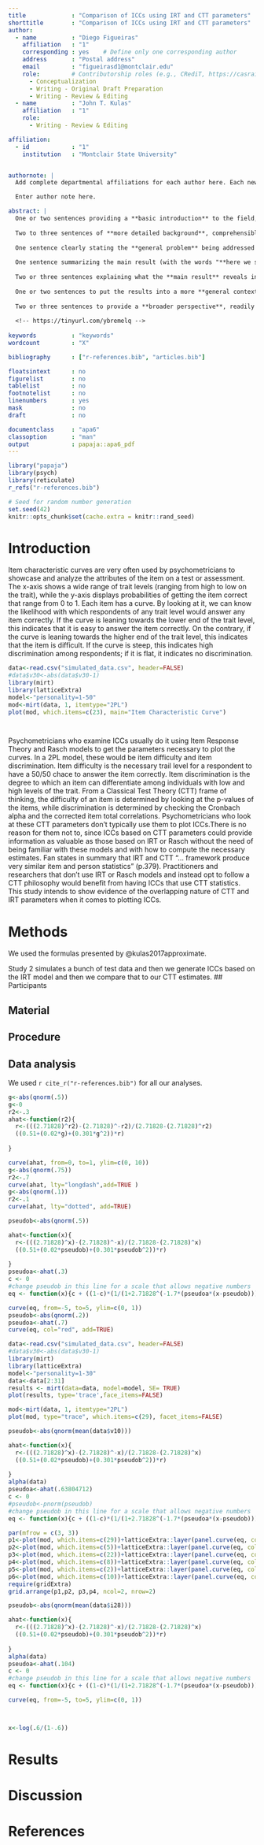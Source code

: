 ```yaml
---
title             : "Comparison of ICCs using IRT and CTT parameters"
shorttitle        : "Comparison of ICCs using IRT and CTT parameters"
author: 
  - name          : "Diego Figueiras"
    affiliation   : "1"
    corresponding : yes    # Define only one corresponding author
    address       : "Postal address"
    email         : "figueirasd1@montclair.edu"
    role:         # Contributorship roles (e.g., CRediT, https://casrai.org/credit/)
      - Conceptualization
      - Writing - Original Draft Preparation
      - Writing - Review & Editing
  - name          : "John T. Kulas"
    affiliation   : "1"
    role:
      - Writing - Review & Editing

affiliation:
  - id            : "1"
    institution   : "Montclair State University"


authornote: |
  Add complete departmental affiliations for each author here. Each new line herein must be indented, like this line.

  Enter author note here.

abstract: |
  One or two sentences providing a **basic introduction** to the field,  comprehensible to a scientist in any discipline.
  
  Two to three sentences of **more detailed background**, comprehensible  to scientists in related disciplines.
  
  One sentence clearly stating the **general problem** being addressed by  this particular study.
  
  One sentence summarizing the main result (with the words "**here we show**" or their equivalent).
  
  Two or three sentences explaining what the **main result** reveals in direct comparison to what was thought to be the case previously, or how the  main result adds to previous knowledge.
  
  One or two sentences to put the results into a more **general context**.
  
  Two or three sentences to provide a **broader perspective**, readily comprehensible to a scientist in any discipline.
  
  <!-- https://tinyurl.com/ybremelq -->
  
keywords          : "keywords"
wordcount         : "X"

bibliography      : ["r-references.bib", "articles.bib"]

floatsintext      : no
figurelist        : no
tablelist         : no
footnotelist      : no
linenumbers       : yes
mask              : no
draft             : no

documentclass     : "apa6"
classoption       : "man"
output            : papaja::apa6_pdf
---
```


```r
library("papaja")
library(psych)
library(reticulate)
r_refs("r-references.bib")
```

```r
# Seed for random number generation
set.seed(42)
knitr::opts_chunk$set(cache.extra = knitr::rand_seed)
```


# Introduction
Item characteristic curves are very often used by psychometricians to showcase and analyze the attributes of the item on a test or assessment. The x-axis shows a wide range of trait levels (ranging from high to low on the trait), while the y-axis displays probabilities of getting the item correct that range from 0 to 1. Each item has a curve. By looking at it, we can know the likelihood with which respondents of any trait level would answer any item correctly. If the curve is leaning towards the lower end of the trait level, this indicates that it is easy to answer the item correctly. On the contrary, if the curve is leaning towards the higher end of the trait level, this indicates that the item is difficult. If the curve is steep, this indicates high discrimination among respondents; if it is flat, it indicates no discrimination.  
```r

data<-read.csv("simulated_data.csv", header=FALSE)
#data$v30<-abs(data$v30-1)
library(mirt)
library(latticeExtra)
model<-"personality=1-50"
mod<-mirt(data, 1, itemtype="2PL")
plot(mod, which.items=c(23), main="Item Characteristic Curve")




```

Psychometricians who examine ICCs usually do it using Item Response Theory and Rasch models to get the parameters necessary to plot the curves. In a 2PL model, these would be item difficulty and item discrimination. Item difficulty is the necessary trail level for a respondent to have a 50/50 chace to answer the item correctly. Item discrimination is the degree to which an item can differentiate among individuals with low and high levels of the trait.  From a Classical Test Theory (CTT) frame of thinking, the difficulty of an item is determined by looking at the p-values of the items, while discrimination is determined by checking the Cronbach alpha and the corrected item total correlations. Psychometricians who look at these CTT parameters don’t typically use them to plot ICCs.There is no reason for them not to, since ICCs based on CTT parameters could provide information as valuable as those based on IRT or Rasch without the need of being familiar with these models and with how to compute the necessary estimates. Fan states in summary that IRT and CTT “... framework produce very similar item and person statistics” (p.379).  Practitioners and researchers that don't use IRT or Rasch models and instead opt to follow a CTT philosophy would benefit from having ICCs that use CTT statistics. This study intends to show evidence of the overlapping nature of CTT and IRT parameters when it comes to plotting ICCs. 

# Methods
We used the formulas presented by @kulas2017approximate. 

Study 2 simulates a bunch of test data and then we generate ICCs based on the IRT model and then we compare that to our CTT estimates. 
## Participants

## Material

## Procedure

## Data analysis
We used `r cite_r("r-references.bib")` for all our analyses.



```r
g<-abs(qnorm(.5))
g<-0
r2<-.3
ahat<-function(r2){
  r<-(((2.71828)^r2)-(2.71828)^-r2)/(2.71828-(2.71828)^r2)
  ((0.51+(0.02*g)+(0.301*g^2))*r)
  
}

curve(ahat, from=0, to=1, ylim=c(0, 10))
g<-abs(qnorm(.75))
r2<-.7
curve(ahat, lty="longdash",add=TRUE )
g<-abs(qnorm(.1))
r2<-.1
curve(ahat, lty="dotted", add=TRUE)

```

```r
pseudob<-abs(qnorm(.5))

ahat<-function(x){
  r<-(((2.71828)^x)-(2.71828)^-x)/(2.71828-(2.71828)^x)
  ((0.51+(0.02*pseudob)+(0.301*pseudob^2))*r)
  
}
pseudoa<-ahat(.3)
c <- 0
#change pseudob in this line for a scale that allows negative numbers
eq <- function(x){c + ((1-c)*(1/(1+2.71828^(-1.7*(pseudoa*(x-pseudob))))))}

curve(eq, from=-5, to=5, ylim=c(0, 1))
pseudob<-abs(qnorm(.2))
pseudoa<-ahat(.7)
curve(eq, col="red", add=TRUE)

```

```r
data<-read.csv("simulated_data.csv", header=FALSE)
#data$v30<-abs(data$v30-1)
library(mirt)
library(latticeExtra)
model<-"personality=1-30"
data<-data[2:31]
results <- mirt(data=data, model=model, SE= TRUE)
plot(results, type='trace',face_items=FALSE)

mod<-mirt(data, 1, itemtype="2PL")
plot(mod, type="trace", which.items=c(29), facet_items=FALSE)

pseudob<-abs(qnorm(mean(data$v10)))

ahat<-function(x){
  r<-(((2.71828)^x)-(2.71828)^-x)/(2.71828-(2.71828)^x)
  ((0.51+(0.02*pseudob)+(0.301*pseudob^2))*r)
  
}
alpha(data)
pseudoa<-ahat(.63804712)
c <- 0
#pseudob<-pnorm(pseudob)
#change pseudob in this line for a scale that allows negative numbers
eq <- function(x){c + ((1-c)*(1/(1+2.71828^(-1.7*(pseudoa*(x-pseudob))))))}

par(mfrow = c(3, 3))
p1<-plot(mod, which.items=c(29))+latticeExtra::layer(panel.curve(eq, col="red"))
p2<-plot(mod, which.items=c(5))+latticeExtra::layer(panel.curve(eq, col="red"))
p3<-plot(mod, which.items=c(22))+latticeExtra::layer(panel.curve(eq, col="red"))
p4<-plot(mod, which.items=c(8))+latticeExtra::layer(panel.curve(eq, col="red"))
p5<-plot(mod, which.items=c(2))+latticeExtra::layer(panel.curve(eq, col="red"))
p6<-plot(mod, which.items=c(10))+latticeExtra::layer(panel.curve(eq, col="red"))
require(gridExtra)
grid.arrange(p1,p2, p3,p4, ncol=2, nrow=2)

```

```r

pseudob<-abs(qnorm(mean(data$i28)))

ahat<-function(x){
  r<-(((2.71828)^x)-(2.71828)^-x)/(2.71828-(2.71828)^x)
  ((0.51+(0.02*pseudob)+(0.301*pseudob^2))*r)
  
}
alpha(data)
pseudoa<-ahat(.104)
c <- 0
#change pseudob in this line for a scale that allows negative numbers
eq <- function(x){c + ((1-c)*(1/(1+2.71828^(-1.7*(pseudoa*(x-pseudob))))))}

curve(eq, from=-5, to=5, ylim=c(0, 1))



x<-log(.6/(1-.6))
```

# Results

# Discussion


\newpage

# References

\begingroup
\setlength{\parindent}{-0.5in}
\setlength{\leftskip}{0.5in}

<div id="refs" custom-style="Bibliography"></div>
\endgroup
